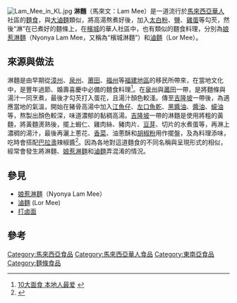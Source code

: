 [[File:Lam_Mee_in_KL.jpg|thumb]]
'''淋麵'''（馬來文：Lam Mee）是一道流行於[[馬來西亞華人|馬來西亞華人]]社區的[[麵食|麵食]]，與[[大滷麵|大滷麵]]類似，將高湯熬煮好後，加入[[太白粉|太白粉]]、[[鹽|鹽]]、[[雞蛋|雞蛋]]等勾芡，然後“淋”在已煮好的麵條上，在[[檳城|檳城]]的華人社區中，也有類似的麵食料理，分別為[[娘惹淋麵|娘惹淋麵]]（Nyonya Lam Mee，又稱為“檳城淋麵”）和[[滷麵|滷麵]]（Lor Mee）。

==來源與做法==
淋麵是由早期從[[漳州|漳州]]、[[泉州|泉州]]、[[莆田|莆田]]、[[福州|福州]]等[[福建|福建地區]]的移民所帶來，在當地文化中，是豐年過節、婚壽喜慶中必備的麵食料理<ref>[http://www.nanyang.com/node/236927 10大面食 本地人最爱] {{webarchive|url=https://web.archive.org/web/20141225140325/http://www.nanyang.com/node/236927 |date=2014-12-25 }}</ref>。在[[泉州|泉州]]與[[莆田|莆田]]一帶，是將麵條與湯汁一同烹煮，最後才勾芡打入蛋花，且湯汁顏色較淺。傳至[[吉隆坡|吉隆坡]]一帶後，為適應當地的氣溫，開始在豬骨高湯中加入[[鳀魚|江魚仔]]、[[比目魚|左口魚乾]]、[[黑醬油|黑醬油]]、[[醬油|醬油]]、[[蠔油|蠔油]]等，熬製出顏色較深，味道濃郁的黏稠高湯。[[吉隆坡|吉隆坡]]一帶的淋麵是使用將粗的黃麵，將黃麵燙熟後，擺上蝦仁、雞肉絲、豬肉片、[[豆芽|豆芽]]、切片的水煮蛋等，再淋上濃稠的湯汁，最後再灑上蔥花、[[香菜|香菜]]、油蔥酥和[[胡椒粉|胡椒粉]]用作擺盤，及為料理添味，吃時會搭配[[巴拉盞|巴拉盞]]辣椒醬<ref>{{Cite web |url=http://news.sinchew.com.my/node/268806 |title=淋麵‧滷麵‧生日麵 |access-date=2014-12-25 |archive-url=https://web.archive.org/web/20141225113449/http://news.sinchew.com.my/node/268806 |archive-date=2014-12-25 |dead-url=yes }}</ref>。因為各地對這道麵食的不同名稱與呈現形式的相似，經常會發生將淋麵、[[娘惹淋麵|娘惹淋麵]]和[[滷麵|滷麵]]弄混淆的情況。

==參見==
*[[娘惹淋麵|娘惹淋麵]]（Nyonya Lam Mee）
*[[滷麵|滷麵]] (Lor Mee)
*[[打卤面|打卤面]]

== 參考 ==
{{reflist}}

{{馬來西亞各族料理}}

[[Category:馬來西亞食品|Category:馬來西亞食品]]
[[Category:馬來西亞華人食品|Category:馬來西亞華人食品]]
[[Category:東南亞食品|Category:東南亞食品]]
[[Category:麵條食品|Category:麵條食品]]